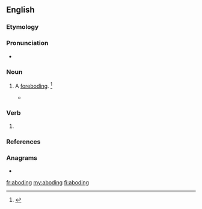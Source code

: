 ==English==

===Etymology===
{{suffix|abode|ing|lang=en}}

===Pronunciation===
* {{a|US}} {{IPA|/əˈboʊ.dɪŋ/|lang=en}}

===Noun===
{{en-noun}}
# {{lb|en|obsolete}} A [[foreboding]]. {{defdate|Attested from the late 16<sup>th</sup> century to the early 18<sup>th</sup> century.}}<ref name=SOED>{{R:SOED5|page=6}}</ref>
#* {{quote-book|year=1625|author=George Chapman, J. M. R. Margeson
|title=The conspiracy and tragedy of Charles, Duke of Byron
|url=http://books.google.com/books?id=9aMnAAAAMAAJ
|publisher=Manchester University Press
|page=127
|editor=J. M. R. Margeson
|passage=Why suffer you that ill-'''aboding''' vermin To breed so near your bosom?}}

===Verb===
{{head|en|present participle}}

# {{present participle of|abode|lang=en|nocat=1}}

===References===
<references/>

===Anagrams===
* {{l|en|Baoding}}

[[fr:aboding]]
[[my:aboding]]
[[fi:aboding]]